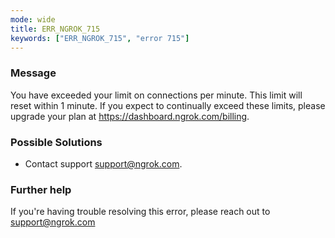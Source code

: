 ```yaml
---
mode: wide
title: ERR_NGROK_715
keywords: ["ERR_NGROK_715", "error 715"]
---
```


### Message

You have exceeded your limit on connections per minute. This limit will reset within 1 minute. If you expect to continually exceed these limits, please upgrade your plan at https://dashboard.ngrok.com/billing.

### Possible Solutions

- Contact support support@ngrok.com.

### Further help

If you're having trouble resolving this error, please reach out to [support@ngrok.com](mailto:support@ngrok.com?subject=Help%20with%20ERR_NGROK_715)
